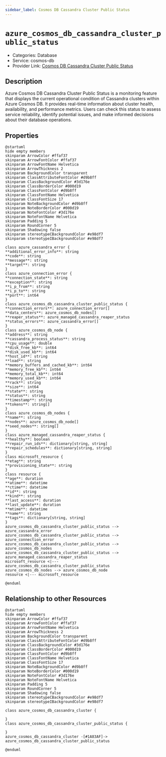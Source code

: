 ```yaml
---
sidebar_label: Cosmos DB Cassandra Cluster Public Status
---
```


# `azure_cosmos_db_cassandra_cluster_public_status`

- Categories: Database
- Service: cosmos-db
- Provider Link: [Cosmos DB Cassandra Cluster Public Status](https://learn.microsoft.com/en-us/azure/cosmos-db/cassandra/)

## Description

Azure Cosmos DB Cassandra Cluster Public Status is a monitoring feature that displays the current operational condition of Cassandra clusters within Azure Cosmos DB. It provides real-time information about cluster health, availability, and performance metrics. Users can check this status to assess service reliability, identify potential issues, and make informed decisions about their database operations.

## Properties

<ZoomPanPinch>

```kroki imgType="plantuml" imgAlt="Diagram of Cosmos DB Cassandra Cluster Public Status data model"
@startuml
hide empty members
skinparam ArrowColor #ffaf37
skinparam ArrowFontColor #ffaf37
skinparam ArrowFontName Helvetica
skinparam ArrowThickness 2
skinparam BackgroundColor transparent
skinparam ClassAttributeFontColor #d9b8ff
skinparam ClassBackgroundColor #3d176e
skinparam ClassBorderColor #000d19
skinparam ClassFontColor #d9b8ff
skinparam ClassFontName Helvetica
skinparam ClassFontSize 17
skinparam NoteBackgroundColor #d9b8ff
skinparam NoteBorderColor #000d19
skinparam NoteFontColor #3d176e
skinparam NoteFontName Helvetica
skinparam Padding 5
skinparam RoundCorner 5
skinparam Shadowing false
skinparam stereotypeCBackgroundColor #e98df7
skinparam stereotypeIBackgroundColor #e98df7

class azure_cassandra_error {
**additional_error_info**: string
**code**: string
**message**: string
**target**: string
}
class azure_connection_error {
**connection_state**: string
**exception**: string
**i_p_from**: string
**i_p_to**: string
**port**: int64
}
class azure_cosmos_db_cassandra_cluster_public_status {
**connection_errors**: azure_connection_error[]
**data_centers**: azure_cosmos_db_nodes[]
**reaper_status**: azure_managed_cassandra_reaper_status
**status_errors**: azure_cassandra_error[]
}
class azure_cosmos_db_node {
**address**: string
**cassandra_process_status**: string
**cpu_usage**: double
**disk_free_kb**: int64
**disk_used_kb**: int64
**host_id**: string
**load**: string
**memory_buffers_and_cached_kb**: int64
**memory_free_kb**: int64
**memory_total_kb**: int64
**memory_used_kb**: int64
**rack**: string
**size**: int64
**state**: string
**status**: string
**timestamp**: string
**tokens**: string[]
}
class azure_cosmos_db_nodes {
**name**: string
**nodes**: azure_cosmos_db_node[]
**seed_nodes**: string[]
}
class azure_managed_cassandra_reaper_status {
**healthy**: boolean
**repair_run_ids**: dictionary[string, string]
**repair_schedules**: dictionary[string, string]
}
class microsoft_resource {
**etag**: string
**provisioning_state**: string
}
class resource {
**age**: duration
**atime**: datetime
**ctime**: datetime
**id**: string
**kind**: string
**last_access**: duration
**last_update**: duration
**mtime**: datetime
**name**: string
**tags**: dictionary[string, string]
}
azure_cosmos_db_cassandra_cluster_public_status --> azure_cassandra_error
azure_cosmos_db_cassandra_cluster_public_status --> azure_connection_error
azure_cosmos_db_cassandra_cluster_public_status --> azure_cosmos_db_nodes
azure_cosmos_db_cassandra_cluster_public_status --> azure_managed_cassandra_reaper_status
microsoft_resource <|--- azure_cosmos_db_cassandra_cluster_public_status
azure_cosmos_db_nodes --> azure_cosmos_db_node
resource <|--- microsoft_resource

@enduml
```

</ZoomPanPinch>

## Relationship to other Resources

<ZoomPanPinch>

```kroki imgType="plantuml" imgAlt="Diagram of Cosmos DB Cassandra Cluster Public Status resource relationships"
@startuml
hide empty members
skinparam ArrowColor #ffaf37
skinparam ArrowFontColor #ffaf37
skinparam ArrowFontName Helvetica
skinparam ArrowThickness 2
skinparam BackgroundColor transparent
skinparam ClassAttributeFontColor #d9b8ff
skinparam ClassBackgroundColor #3d176e
skinparam ClassBorderColor #000d19
skinparam ClassFontColor #d9b8ff
skinparam ClassFontName Helvetica
skinparam ClassFontSize 17
skinparam NoteBackgroundColor #d9b8ff
skinparam NoteBorderColor #000d19
skinparam NoteFontColor #3d176e
skinparam NoteFontName Helvetica
skinparam Padding 5
skinparam RoundCorner 5
skinparam Shadowing false
skinparam stereotypeCBackgroundColor #e98df7
skinparam stereotypeIBackgroundColor #e98df7

class azure_cosmos_db_cassandra_cluster {

}
class azure_cosmos_db_cassandra_cluster_public_status {

}
azure_cosmos_db_cassandra_cluster -[#1A83AF]-> azure_cosmos_db_cassandra_cluster_public_status

@enduml
```

</ZoomPanPinch>
